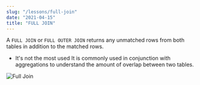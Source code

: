 ```yaml
---
slug: "/lessons/full-join"
date: "2021-04-15"
title: "FULL JOIN"
---
```



A `FULL JOIN` or `FULL OUTER JOIN` returns any unmatched rows from both tables in addition to
the matched rows.

-   It's not the most used
    It is commonly used in conjunction with aggregations to understand the amount of overlap between two tables.

![Full Join](images/join-outer.png)
